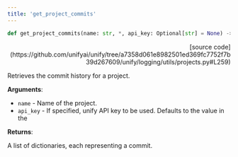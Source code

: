 ```yaml
---
title: 'get_project_commits'
---
```


```python
def get_project_commits(name: str, *, api_key: Optional[str] = None) -> List[Dict]:
```

<p align="right">[source code](https://github.com/unifyai/unify/tree/a7358d061e8982501ed369fc7752f7b39d267609/unify/logging/utils/projects.py#L259)</p>

Retrieves the commit history for a project.

**Arguments**:

- `name` - Name of the project.
- `api_key` - If specified, unify API key to be used. Defaults to the value in the



**Returns**:

A list of dictionaries, each representing a commit.